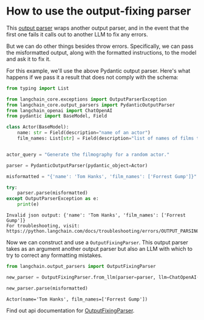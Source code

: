 # How to use the output-fixing parser

This [output parser](/oss/javascript/concepts/output_parsers/) wraps another output parser, and in the event that the first one fails it calls out to another LLM to fix any errors.

But we can do other things besides throw errors. Specifically, we can pass the misformatted output, along with the formatted instructions, to the model and ask it to fix it.

For this example, we'll use the above Pydantic output parser. Here's what happens if we pass it a result that does not comply with the schema:


```python
from typing import List

from langchain_core.exceptions import OutputParserException
from langchain_core.output_parsers import PydanticOutputParser
from langchain_openai import ChatOpenAI
from pydantic import BaseModel, Field
```


```python
class Actor(BaseModel):
    name: str = Field(description="name of an actor")
    film_names: List[str] = Field(description="list of names of films they starred in")


actor_query = "Generate the filmography for a random actor."

parser = PydanticOutputParser(pydantic_object=Actor)
```


```python
misformatted = "{'name': 'Tom Hanks', 'film_names': ['Forrest Gump']}"
```


```python
try:
    parser.parse(misformatted)
except OutputParserException as e:
    print(e)
```
```output
Invalid json output: {'name': 'Tom Hanks', 'film_names': ['Forrest Gump']}
For troubleshooting, visit: https://python.langchain.com/docs/troubleshooting/errors/OUTPUT_PARSING_FAILURE
```
Now we can construct and use a `OutputFixingParser`. This output parser takes as an argument another output parser but also an LLM with which to try to correct any formatting mistakes.


```python
from langchain.output_parsers import OutputFixingParser

new_parser = OutputFixingParser.from_llm(parser=parser, llm=ChatOpenAI())
```


```python
new_parser.parse(misformatted)
```



```output
Actor(name='Tom Hanks', film_names=['Forrest Gump'])
```


Find out api documentation for [OutputFixingParser](https://python.langchain.com/api_reference/langchain/output_parsers/langchain.output_parsers.fix.OutputFixingParser.html#langchain.output_parsers.fix.OutputFixingParser).


```python

```

